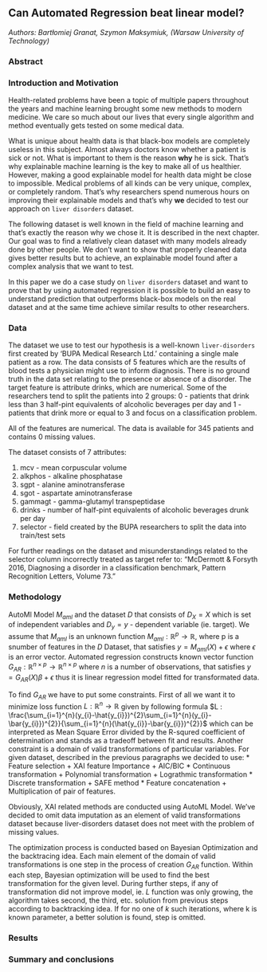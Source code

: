 ## Can Automated Regression beat linear model?

*Authors: Bartłomiej Granat, Szymon Maksymiuk, (Warsaw University of Technology)*

### Abstract


### Introduction and Motivation

Health-related problems have been a topic of multiple papers throughout the years and machine learning brought some new methods to modern medicine. We care so much about our lives that every single algorithm and method eventually gets tested on some medical data.

What is unique about health data is that black-box models are completely useless in this subject. Almost always doctors know whether a patient is sick or not. What is important to them is the reason **why** he is sick. That's why explainable machine learning is the key to make all of us healthier. However, making a good explainable model for health data might be close to impossible. Medical problems of all kinds can be very unique, complex, or completely random. That's why researchers spend numerous hours on improving their explainable models and that's why **we** decided to test our approach on `liver disorders` dataset.

The following dataset is well known in the field of machine learning and that's exactly the reason why we chose it. It is described in the next chapter. Our goal was to find a relatively clean dataset with many models already done by other people. We don't want to show that properly cleaned data gives better results but to achieve, an explainable model found after a complex analysis that we want to test.

In this paper we do a case study on `liver disorders` dataset and want to prove that by using automated regression it is possible to build an easy to understand prediction that outperforms black-box models on the real dataset and at the same time achieve similar results to other researchers.


### Data

The dataset we use to test our hypothesis is a well-known `liver-disorders` first created by 'BUPA Medical Research Ltd.' containing a single male patient as a row. The data consists of 5 features which are the results of blood tests a physician might use to inform diagnosis. There is no ground truth in the data set relating to the presence or absence of a disorder. The target feature is attribute drinks, which are numerical. Some of the researchers tend to split the patients into 2 groups: 0 - patients that drink less than 3 half-pint equivalents of alcoholic beverages per day and 1 - patients that drink more or equal to 3 and focus on a classification problem.

All of the features are numerical. The data is available for 345 patients and contains 0 missing values. 

The dataset consists of 7 attributes:

1. mcv - mean corpuscular volume
2. alkphos - alkaline phosphatase
3. sgpt - alanine aminotransferase
4. sgot - aspartate aminotransferase
5. gammagt - gamma-glutamyl transpeptidase 
6. drinks - number of half-pint equivalents of alcoholic beverages drunk per day
7. selector - field created by the BUPA researchers to split the data into train/test sets

For further readings on the dataset and misunderstandings related to the selector column incorrectly treated as target refer to: "McDermott & Forsyth 2016, Diagnosing a disorder in a classification benchmark, Pattern Recognition Letters, Volume 73."


### Methodology

AutoMl Model $M_{aml}$ and the dataset $D$ that consists of $D_{X} = X$ which is set of independent variables and $D_{y} = y$ - dependent variable (ie. target). We assume that $M_{aml}$ is an unknown function $M_{aml}: \mathbb{R}^{p} \to \mathbb{R}$, where p is a snumber of features in the $D$ Dataset, that satisfies $y = M_{aml}(X) + \epsilon$ where $\epsilon$ is an error vector. Automated regression constructs known vector function $G_{AR} : \mathbb{R}^{n \times p} \to \mathbb{R}^{n \times p}$ where $n$ is a number of observations, that satisfies $y = G_{AR}(X)\beta + \epsilon$ thus it is linear regression model fitted for transformated data.

To find $G_{AR}$ we have to put some constraints. First of all we want it to minimize loss function $L: \mathbb{R}^{n} \to \mathbb{R}$ given by following formula $L : \frac{\sum_{i=1}^{n}(y_{i}-\hat{y_{i}})^{2}\sum_{i=1}^{n}(y_{i}-\bar{y_{i}})^{2}}{\sum_{i=1}^{n}(\hat{y_{i}}-\bar{y_{i}})^{2}}$ which can be interpreted as Mean Square Error divided by the R-squred coefficient of determination and stands as a tradeoff between fit and results. Another constraint is a domain of valid transformations of particular variables. For given dataset, described in the previous paragraphs we decided to use:
* Feature selection
  + XAI feature Importance
  + AIC/BIC
* Continuous transformation
  + Polynomial transformation 
  + Lograthmic transformation
* Discrete transformation
  + SAFE method
* Feature concatenation
  + Multiplication of pair of features.


Obviously, XAI related methods are conducted using AutoML Model. We've decided to omit data imputation as an element of valid transformations dataset because liver-disorders dataset does not meet with the problem of missing values. 

The optimization process is conducted based on Bayesian Optimization and the backtracing idea. Each main element of the domain of valid transformations is one step in the process of creation $G_{AR}$ function. Within each step, Bayesian optimization will be used to find the best transformation for the given level. During further steps, if any of transformation did not improve model, ie. $L$ function was only growing, the algorithm takes second, the third, etc. solution from previous steps according to backtracking idea. If for no one of $k$ such iterations, where k is known parameter, a better solution is found, step is omitted. 

### Results


### Summary and conclusions 

